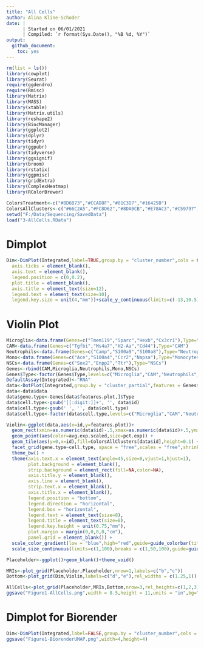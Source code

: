 ---
title: "All Cells"
author: Alina Kline-Schoder
date: | 
      | Started on 06/01/2021
      | Compiled: `r format(Sys.Date(), "%B %d, %Y")`
output:
  github_document:
    toc: yes
---


```{r message = FALSE, echo = FALSE}
rm(list = ls())
library(cowplot)
library(Seurat)
require(ggdendro)
require(Rmisc)
library(Matrix)
library(MASS)
library(xtable)
library(Matrix.utils)
library(reshape2)
library(BiocManager)
library(ggplot2)
library(dplyr)
library(tidyr)
library(ggpubr)
library(tidyverse)
library(ggsignif)
library(broom)
library(rstatix)
library(ggpmisc)
library(gridExtra)
library(ComplexHeatmap)
library(RColorBrewer)

ColorsTreatment<-c("#BD6B73","#CCAD8F","#81C3D7","#16425B")
ColorsAllClusters<-c("#66C2A5","#FC8D62","#8DA0CB","#E78AC3","#C59797","#A6D854","#FFD92F","#BA95C7","#D3D942","#FFD92F","#B1A884","#BA95C7")
setwd("F:/Data/Sequencing/SavedData")
load("3-AllCells.RData")
```

# Dimplot
```{r}
Dim<-DimPlot(Integrated,label=TRUE,group.by = "cluster_number",cols = ColorsAllClusters[1:12],label.box = TRUE)+NoLegend()+scale_color_manual(values = ColorsAllClusters[1:12],labels=levels(Integrated$cluster_full))+theme(
  axis.ticks = element_blank(),
  axis.text = element_blank(),
  legend.position = c(0,0.2),
  plot.title = element_blank(),
  axis.title = element_text(size=12),
  legend.text = element_text(size=10),
  legend.key.size = unit(4,"mm"))+scale_y_continuous(limits=c(-13,10.5))+scale_x_continuous(limits=c(-20,7))
```

# Violin Plot
```{r}
Microglia<-data.frame(Genes=c("Tmem119","Sparc","Hexb","Cx3cr1"),Type="Microglia")
CAM<-data.frame(Genes=c("Tgfbi","Ms4a7","H2-Aa","Cd44"),Type="CAM")
Neutrophils<-data.frame(Genes=c("Camp","S100a9","S100a8"),Type="Neutrophils")
Mono<-data.frame(Genes=c("Ace","S100a4","Ccr2","Napsa"),Type="Monocytes")
NSCs<-data.frame(Genes=c("Sox2","Enpp2","Ttr"),Type="NSCs")
Genes<-rbind(CAM,Microglia,Neutrophils,Mono,NSCs)
Genes$Type<-factor(Genes$Type,levels=c("Microglia","CAM","Neutrophils","Monocytes","NSCs"))
DefaultAssay(Integrated)<-"RNA"
data<-DotPlot(Integrated,group.by = "cluster_partial",features = Genes$Genes)
data<-data$data
data$gene.type<-Genes[data$features.plot,]$Type
data$cell.type<-gsub('[[:digit:]]+', '', data$id)
data$cell.type<-gsub(' ', '', data$cell.type)
data$cell.type<-factor(data$cell.type,levels=c("Microglia","CAM","Neutrophils","Monocytes","NSCs"))

Violin<-ggplot(data,aes(x=id,y=features.plot))+
  geom_rect(xmin=as.numeric(data$id)-.5,xmax=as.numeric(data$id)+.5,ymin=-Inf,ymax=Inf,fill=ColorsAllClusters[data$id],alpha=0.025) +
  geom_point(aes(color=avg.exp.scaled,size=pct.exp)) +
  geom_tile(aes(y=0,x=id),fill=ColorsAllClusters[data$id],height=0.1) + 
  facet_grid(gene.type~cell.type, space = "free",scales = "free",shrink=FALSE) +
  theme_bw() +
  theme(axis.text.x = element_text(angle=45,size=8,vjust=1,hjust=1),
        plot.background = element_blank(),
        strip.background = element_rect(fill=NA,color=NA),
        axis.title.y = element_blank(),
        axis.line = element_blank(),
        strip.text.x = element_blank(),
        axis.title.x = element_blank(),
        legend.position = "bottom",
        legend.direction = "horizontal",
        legend.box = "horizontal",
        legend.text = element_text(size=8),
        legend.title = element_text(size=8),
        legend.key.height = unit(0.75,"mm"),
        plot.margin = margin(0,0,0,0,"cm"),
        panel.grid = element_blank()) + 
  scale_color_gradient(low = "blue",high="red",guide=guide_colorbar(title.position = "top",title="Expression"))+
  scale_size_continuous(limits=c(1,100),breaks = c(1,50,100),guide=guide_legend(title.position = "top",title = "Cells Expressing (%)"),range=c(1,4))
```

```{r}
Placeholder<-ggplot()+geom_blank()+theme_void()

MRIs<-plot_grid(Placeholder,Placeholder,nrow=1,labels=c("b","c"))
Bottom<-plot_grid(Dim,Violin,labels=c("d","e"),rel_widths = c(1.25,1))

AllCells<-plot_grid(Placeholder,MRIs,Bottom,nrow=3,rel_heights=c(1,2,3),labels=c("a","",""))
ggsave("Figure1-AllCells.png",width = 8.5,height = 11,units = "in",bg="white")
```


# Dimplot for Biorender
```{r}
Dim<-DimPlot(Integrated,label=FALSE,group.by = "cluster_number",cols = ColorsAllClusters[1:12])+NoLegend()+theme_void()+theme(legend.position = "none",plot.title = element_blank())
ggsave("Figure1-BiorenderUMAP.png",width=4,height=4)
```


